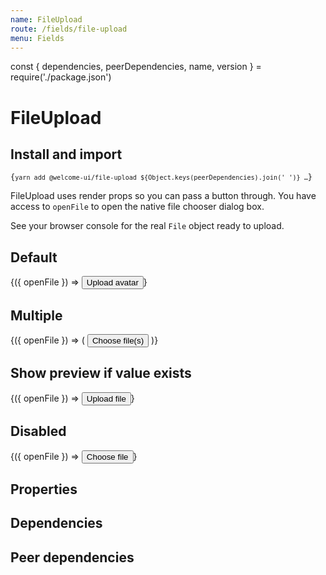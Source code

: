 ```yaml
---
name: FileUpload
route: /fields/file-upload
menu: Fields
---
```


const { dependencies, peerDependencies, name, version } = require('./package.json')

# FileUpload

<TagVersion version={version} name={name} />

## Install and import

<Code language="bash">{`
  yarn add @welcome-ui/file-upload ${Object.keys(peerDependencies).join(' ')}
  …
`}</Code>

FileUpload uses render props so you can pass a button through. You have access to `openFile` to open the native file chooser dialog box.

See your browser console for the real `File` object ready to upload.

## Default

<Playground>
  <Form initialValues={{}}>
    <ConnectedField
      component={FileUpload}
      accept="image/*"
      name="avatar"
      label="Avatar"
      hint="Files must be <200MB"
      required
      onAddFile={console.debug}
      onRemoveFile={console.debug}
      onError={console.error}
    >
      {({ openFile }) => <Button onClick={openFile}>Upload avatar</Button>}
    </ConnectedField>
  </Form>
</Playground>

## Multiple

<Playground>
  <Form initialValues={{}}>
    <ConnectedField
      component={FileUpload}
      accept="application/pdf"
      name="avatar"
      label="Avatar"
      hint="Files must be <200MB"
      multiple
      onAddFile={console.debug}
      onRemoveFile={console.debug}
      required
    >
      {({ openFile }) => (
        <Button onClick={openFile} variant="secondary">
          Choose file(s)
        </Button>
      )}
    </ConnectedField>
  </Form>
</Playground>

## Show preview if value exists

<Playground>
  <Form
    initialValues={{
      avatar:
        'https://cdn-development.welcometothejungle.co/uploads/robert/applicants/303416437e/avatars/0.jpg?v=63731713698'
    }}
  >
    <ConnectedField
      component={FileUpload}
      name="avatar"
      label="Avatar"
      hint="Files must be <200MB"
      required
      onAddFile={console.debug}
      onRemoveFile={console.debug}
    >
      {({ openFile }) => <Button onClick={openFile}>Upload file</Button>}
    </ConnectedField>
  </Form>
</Playground>

## Disabled

<Playground wrapper="withoutMargin">
  <Form initialValues={{}}>
    <ConnectedField component={FileUpload} disabled name="disabled">
      {({ openFile }) => <Button onClick={openFile}>Choose file</Button>}
    </ConnectedField>
  </Form>
</Playground>

## Properties

<Props of={FileUpload} />

## Dependencies

<Dependencies dependencies={dependencies} />

## Peer dependencies

<Dependencies dependencies={peerDependencies} />
